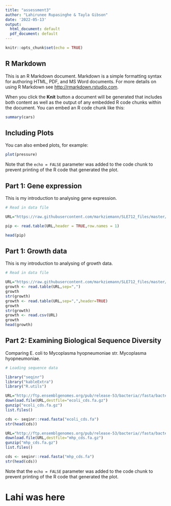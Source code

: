 ```yaml
---
title: "assessment3"
author: "Lahirunee Rupasinghe & Tayla Gibson"
date: '2022-05-13'
output:
  html_document: default
  pdf_document: default
---
```


```r
knitr::opts_chunk$set(echo = TRUE)
```

## R Markdown

This is an R Markdown document. Markdown is a simple formatting syntax for authoring HTML, PDF, and MS Word documents. For more details on using R Markdown see <http://rmarkdown.rstudio.com>.

When you click the **Knit** button a document will be generated that includes both content as well as the output of any embedded R code chunks within the document. You can embed an R code chunk like this:

```r
summary(cars)
```

## Including Plots

You can also embed plots, for example:

```r
plot(pressure)
```

Note that the `echo = FALSE` parameter was added to the code chunk to prevent printing of the R code that generated the plot.


## Part 1: Gene expression

This is my introduction to analysing gene expression.

```r
# Read in data file

URL="https://raw.githubusercontent.com/markziemann/SLE712_files/master/assessment_task3/bioinfo_asst3_part1_files/gene_expression.tsv"

pip <- read.table(URL,header = TRUE,row.names = 1)

head(pip)
```


## Part 1: Growth data

This is my introduction to analysing of growth data.

```r
# Read in data file

URL="https://raw.githubusercontent.com/markziemann/SLE712_files/master/assessment_task3/bioinfo_asst3_part1_files/growth_data.csv"
growth <- read.table(URL,sep=",")
growth
str(growth)
growth <- read.table(URL,sep=",",header=TRUE)
growth
str(growth)
growth <- read.csv(URL)
growth
head(growth)
```


## Part 2: Examining Biological Sequence Diversity

Comparing E. coli to Mycoplasma hyopneumoniae str. Mycoplasma hyopneumoniae.

```r
# Loading sequence data

library("seqinr")
library("kableExtra")
library("R.utils")

URL="http://ftp.ensemblgenomes.org/pub/release-53/bacteria//fasta/bacteria_0_collection/escherichia_coli_str_k_12_substr_mg1655_gca_000005845/cdna/Escherichia_coli_str_k_12_substr_mg1655_gca_000005845.ASM584v2.cdna.all.fa.gz"
download.file(URL,destfile="ecoli_cds.fa.gz")
gunzip("ecoli_cds.fa.gz")
list.files()

cds <- seqinr::read.fasta("ecoli_cds.fa")
str(head(cds))

URL="http://ftp.ensemblgenomes.org/pub/release-53/bacteria//fasta/bacteria_40_collection/mycoplasma_hyopneumoniae_gca_004768725/cdna/Mycoplasma_hyopneumoniae_gca_004768725.ASM476872v1.cdna.all.fa.gz"
download.file(URL,destfile="mhp_cds.fa.gz")
gunzip("mhp_cds.fa.gz")
list.files()

cds <- seqinr::read.fasta("mhp_cds.fa")
str(head(cds))
```


Note that the `echo = FALSE` parameter was added to the code chunk to prevent printing of the R code that generated the plot.

# Lahi was here

